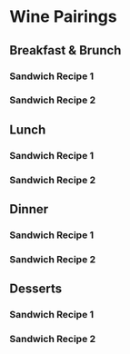 # Wine Pairings {-}

## Breakfast & Brunch {-}
### Sandwich Recipe 1 {-}
### Sandwich Recipe 2 {-}

## Lunch {-}
### Sandwich Recipe 1 {-}
### Sandwich Recipe 2 {-}

## Dinner {-}
### Sandwich Recipe 1 {-}
### Sandwich Recipe 2 {-}

## Desserts {-}
### Sandwich Recipe 1 {-}
### Sandwich Recipe 2 {-}
